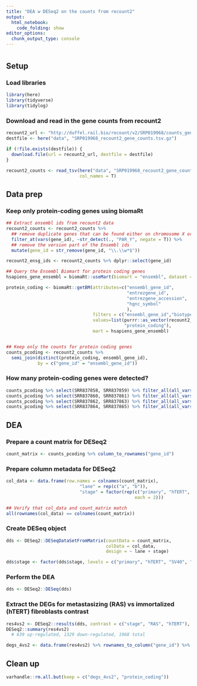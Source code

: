 ```yaml
---
title: "DEA w DESeq2 on the counts from recount2"
output:
  html_notebook:
    code_folding: show
editor_options:
  chunk_output_type: console
---
```

# {.tabset .tabset-fade .tabset-pills}

## Setup
### Load libraries
```r
library(here)
library(tidyverse)
library(tidylog)
```

### Download and read in the gene counts from recount2
```r
recount2_url <- "http://duffel.rail.bio/recount/v2/SRP019968/counts_gene.tsv.gz"
destfile <- here("data", "SRP019968_recount2_gene_counts.tsv.gz")

if (!file.exists(destfile)) {
  download.file(url = recount2_url, destfile = destfile)
}

recount2_counts <- read_tsv(here("data", "SRP019968_recount2_gene_counts.tsv.gz"),
                            col_names = T)
```

## Data prep
### Keep only protein-coding genes using biomaRt
```r
## Extract ensembl ids from recount2 data
recount2_counts <- recount2_counts %>% 
  ## remove duplicate genes that can be found either on chromosome X or Y
  filter_at(vars(gene_id), ~str_detect(., "PAR_Y", negate = T)) %>% 
  ## remove the version part of the Ensembl ids
  mutate(gene_id = str_remove(gene_id, "\\.\\w*$"))

recount2_ensg_ids <- recount2_counts %>% dplyr::select(gene_id)

## Query the Ensembl Biomart for protein coding genes
hsapiens_gene_ensembl = biomaRt::useMart(biomart = "ensembl", dataset = "hsapiens_gene_ensembl")

protein_coding <- biomaRt::getBM(attributes=c("ensembl_gene_id",
                                              "entrezgene_id",
                                              "entrezgene_accession",
                                              "hgnc_symbol"
                                              ),
                                 filters = c("ensembl_gene_id","biotype"),
                                 values=list(purrr::as_vector(recount2_ensg_ids),
                                             "protein_coding"),
                                 mart = hsapiens_gene_ensembl)


## Keep only the counts for protein coding genes
counts_pcoding <- recount2_counts %>% 
  semi_join(distinct(protein_coding, ensembl_gene_id), 
            by = c("gene_id" = "ensembl_gene_id"))
```

### How many protein-coding genes were detected?
```r
counts_pcoding %>% select(SRR837858, SRR837859) %>% filter_all(all_vars(. > 0)) %>% nrow() # 14941; 12493 in text
counts_pcoding %>% select(SRR837860, SRR837861) %>% filter_all(all_vars(. > 0)) %>% nrow() # 14540; 12173 in text
counts_pcoding %>% select(SRR837862, SRR837863) %>% filter_all(all_vars(. > 0)) %>% nrow() # 14548; 12246 in text
counts_pcoding %>% select(SRR837864, SRR837865) %>% filter_all(all_vars(. > 0)) %>% nrow() # 14543; 12074 in text
```

## DEA
### Prepare a count matrix for DESeq2
```r
count_matrix <- counts_pcoding %>% column_to_rownames("gene_id")
```

### Prepare column metadata for DESeq2
```r
col_data <- data.frame(row.names = colnames(count_matrix),
                            "lane" = rep(c("a", "b")),
                            "stage" = factor(rep(c("primary", "hTERT", "SV40", "RAS"),
                                                 each = 2)))

## Verify that col_data and count_matrix match
all(rownames(col_data) == colnames(count_matrix))
```

### Create DESeq object
```r
dds <- DESeq2::DESeqDataSetFromMatrix(countData = count_matrix,
                                      colData = col_data,
                                      design = ~ lane + stage)

dds$stage <- factor(dds$stage, levels = c("primary", "hTERT", "SV40", "RAS"))
```

### Perform the DEA
```r
dds <- DESeq2::DESeq(dds)
```

### Extract the DEGs for metastasizing (RAS) vs immortalized (hTERT) fibroblasts contrast
```r
res4vs2 <- DESeq2::results(dds, contrast = c("stage", "RAS", "hTERT"), lfcThreshold = 1, alpha = 0.01)
DESeq2::summary(res4vs2)
  # 639 up-regulated, 1329 down-regulated, 1968 total

degs_4vs2 <- data.frame(res4vs2) %>% rownames_to_column("gene_id") %>% filter(padj < 0.01)
```

## Clean up
```r
varhandle::rm.all.but(keep = c("degs_4vs2", "protein_coding"))
```


